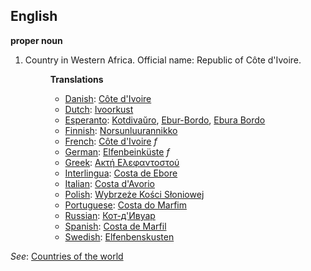 ==English==

'''proper noun'''

# Country in Western Africa. Official name: Republic of Côte d'Ivoire.
#:'''Translations'''
#:*[[Danish]]: [[Côte d'Ivoire]]
#:*[[Dutch]]: [[Ivoorkust]]
#:*[[Esperanto]]: [[Kotdivaŭro]], [[Ebur-Bordo]], [[Ebura Bordo]]
#:*[[Finnish]]: [[Norsunluurannikko]]
#:*[[French]]: [[Côte d'Ivoire]] ''f''
#:*[[German]]: [[Elfenbeinküste]] ''f''
#:*[[Greek]]: [[Ακτή Ελεφαντοστού]]
#:*[[Interlingua]]: [[Costa de Ebore]]
#:*[[Italian]]: [[Costa d'Avorio]]
#:*[[Polish]]: [[Wybrzeże Kości Słoniowej]]
#:*[[Portuguese]]: [[Costa do Marfim]]
#:*[[Russian]]: [[Кот-д'Ивуар]]
#:*[[Spanish]]: [[Costa de Marfil]]
#:*[[Swedish]]: [[Elfenbenskusten]]

''See'': [[Countries of the world]]